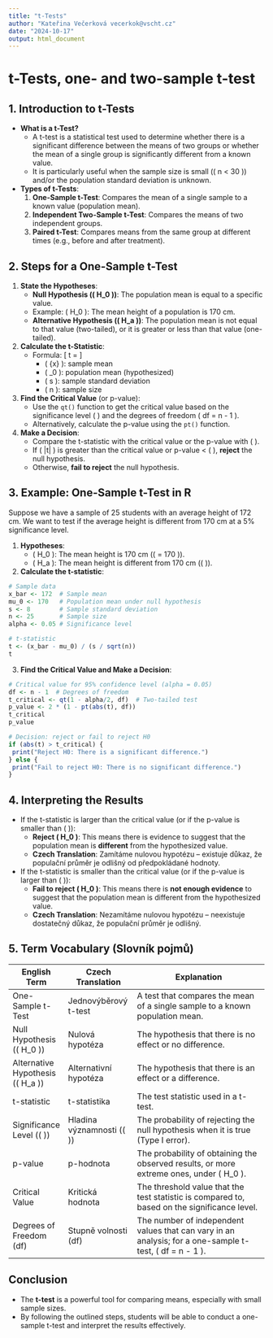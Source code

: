 ```yaml
---
title: "t-Tests"
author: "Kateřina Večerková vecerkok@vscht.cz"
date: "2024-10-17"
output: html_document
---
```


# t-Tests, one- and two-sample t-test

## 1. **Introduction to t-Tests**
  - **What is a t-Test?**
    - A t-test is a statistical test used to determine whether there is a significant difference between the means of two groups or whether the mean of a single group is significantly different from a known value.
    - It is particularly useful when the sample size is small (\( n < 30 \)) and/or the population standard deviation is unknown.

  - **Types of t-Tests**:
    1. **One-Sample t-Test**: Compares the mean of a single sample to a known value (population mean).
    2. **Independent Two-Sample t-Test**: Compares the means of two independent groups.
    3. **Paired t-Test**: Compares means from the same group at different times (e.g., before and after treatment).

## 2. **Steps for a One-Sample t-Test**

1. **State the Hypotheses**:
    - **Null Hypothesis (\( H_0 \))**: The population mean is equal to a specific value.
    - Example: \( H_0 \): The mean height of a population is 170 cm.
    - **Alternative Hypothesis (\( H_a \))**: The population mean is not equal to that value (two-tailed), or it is greater or less than that value (one-tailed).

2. **Calculate the t-Statistic**:
    - Formula:
      \[
      t = \frac{\bar{x} - \mu_0}{\frac{s}{\sqrt{n}}}
      \]
      - \( \bar{x} \): sample mean
      - \( \mu_0 \): population mean (hypothesized)
      - \( s \): sample standard deviation
      - \( n \): sample size

3. **Find the Critical Value** (or p-value):
    - Use the `qt()` function to get the critical value based on the significance level \( \alpha \) and the degrees of freedom \( df = n - 1 \).
    - Alternatively, calculate the p-value using the `pt()` function.

4. **Make a Decision**:
    - Compare the t-statistic with the critical value or the p-value with \( \alpha \).
    - If \( |t| \) is greater than the critical value or p-value < \( \alpha \), **reject** the null hypothesis.
    - Otherwise, **fail to reject** the null hypothesis.

## 3. **Example: One-Sample t-Test in R**

Suppose we have a sample of 25 students with an average height of 172 cm. We want to test if the average height is different from 170 cm at a 5% significance level.

1. **Hypotheses**:
    - \( H_0 \): The mean height is 170 cm (\( \mu = 170 \)).
    - \( H_a \): The mean height is different from 170 cm (\( \mu \neq 170 \)).

2. **Calculate the t-statistic**:
```r
# Sample data
x_bar <- 172  # Sample mean
mu_0 <- 170   # Population mean under null hypothesis
s <- 8        # Sample standard deviation
n <- 25       # Sample size
alpha <- 0.05 # Significance level

# t-statistic
t <- (x_bar - mu_0) / (s / sqrt(n))
t
```

3. **Find the Critical Value and Make a Decision**:
```r
# Critical value for 95% confidence level (alpha = 0.05)
df <- n - 1  # Degrees of freedom
t_critical <- qt(1 - alpha/2, df)  # Two-tailed test
p_value <- 2 * (1 - pt(abs(t), df))
t_critical
p_value

# Decision: reject or fail to reject H0
if (abs(t) > t_critical) {
 print("Reject H0: There is a significant difference.")
} else {
 print("Fail to reject H0: There is no significant difference.")
}
```

## 4. **Interpreting the Results**
  - If the t-statistic is larger than the critical value (or if the p-value is smaller than \( \alpha \)):
    - **Reject \( H_0 \)**: This means there is evidence to suggest that the population mean is **different** from the hypothesized value.
    - **Czech Translation**: Zamítáme nulovou hypotézu – existuje důkaz, že populační průměr je odlišný od předpokládané hodnoty.
   
  - If the t-statistic is smaller than the critical value (or if the p-value is larger than \( \alpha \)):
    - **Fail to reject \( H_0 \)**: This means there is **not enough evidence** to suggest that the population mean is different from the hypothesized value.
    - **Czech Translation**: Nezamítáme nulovou hypotézu – neexistuje dostatečný důkaz, že populační průměr je odlišný.

## 5. **Term Vocabulary (Slovník pojmů)**

| **English Term**              | **Czech Translation**                        | **Explanation**                                                                            |
|-------------------------------|----------------------------------------------|--------------------------------------------------------------------------------------------|
| One-Sample t-Test             | Jednovýběrový t-test                        | A test that compares the mean of a single sample to a known population mean.             |
| Null Hypothesis (\( H_0 \))    | Nulová hypotéza                             | The hypothesis that there is no effect or no difference.                                   |
| Alternative Hypothesis (\( H_a \)) | Alternativní hypotéza                  | The hypothesis that there is an effect or a difference.                                    |
| t-statistic                   | t-statistika                                | The test statistic used in a t-test.                                                       |
| Significance Level (\( \alpha \)) | Hladina významnosti (\( \alpha \))        | The probability of rejecting the null hypothesis when it is true (Type I error).            |
| p-value                       | p-hodnota                                   | The probability of obtaining the observed results, or more extreme ones, under \( H_0 \).   |
| Critical Value                | Kritická hodnota                            | The threshold value that the test statistic is compared to, based on the significance level.|
| Degrees of Freedom (df)       | Stupně volnosti (df)                       | The number of independent values that can vary in an analysis; for a one-sample t-test, \( df = n - 1 \).|

## Conclusion
  - The **t-test** is a powerful tool for comparing means, especially with small sample sizes.
  - By following the outlined steps, students will be able to conduct a one-sample t-test and interpret the results effectively.